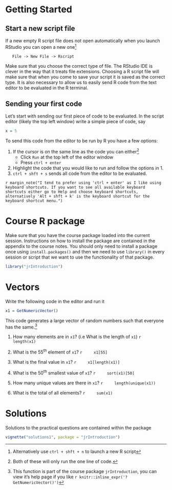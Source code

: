 # Getting Started

## Start a new script file

If a new empty R script file does not open automatically when you launch RStudio you can open a new one^[Alternatively use `ctrl + shft + n` to launch a new R script]

```
   File -> New File -> Rscript
```

Make sure that you choose the correct type of file. The RStudio IDE is clever in the way that it treats file extensions. Choosing a R script file will make sure that when you come to save your script it is saved as the correct type. It is also necessary to allow us to easily send R code from the text editor to be evaluated in the R terminal.

## Sending your first code

Let's start with sending our first piece of code to be evaluated. In the script editor (likely the top left window) write a simple piece of code, say

```r
x = 5
```

To send this code from the editor to be run by R you have a few options:

1. If the cursor is on the same line as the code you can either^[Both of these will only run the one line of code.]
    + Click `Run` at the top left of the editor window
    + Press `ctrl + enter`
2. Highlight the code that you would like to run and follow the options in 1.
3. `ctrl + shft + s` sends all code from the editor to be evaluated.

`r margin_note("I tend to prefer using 'ctrl + enter' as I like using keyboard shortcuts. If you want to see all available keyboard shortcuts either go to Help and choose keyboard shortcuts, alternatively 'Alt + shft + k' is the keyboard shortcut for the keyboard shortcut menu.")`

# Course R package

Make sure that you have the course package loaded into the current session. Instructions on how to install the package are contained in the appendix to the course notes. You should only need to install a package once using `install.packages()` and then we need to use `library()` in every session or script that we want to use the functionality of that package.

```r
library("jrIntroduction")
```

# Vectors

Write the following code in the editor and run it

```r
x1 = GetNumericVector()
```

This code generates a large vector of random numbers such that everyone has the same.^[This function is part of the course package `jrIntroduction`, you can view it's help page if you like `r knitr::inline_expr('?GetNumericVector()')`]

1. How many elements are in `x1`? (i.e What is the length of `x1`)
    ```r
    length(x1)
    ```

2. What is the 55^th^ element of `x1`?
    ```r
    x1[55]
    ```

3. What is the final value in `x1`?
    ```r
    x1[length(x1)]
    ```
  
4. What is the 50^th^ smallest value of `x1`?
    ```r
    sort(x1)[50]
    ```
    
5. How many unique values are there in `x1`?
    ```r
    length(unique(x1))
    ```
    
6. What is the total of all elements?
    ```r
    sum(x1)
    ```

# Solutions

Solutions to the practical questions are contained within the package

```r
vignette("solutions1", package = "jrIntroduction")
```
